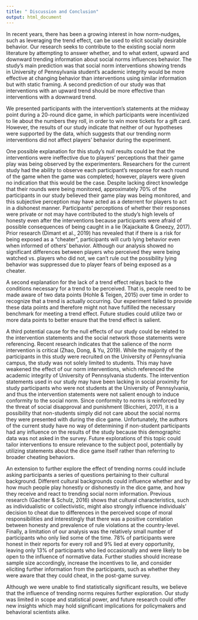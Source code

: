 ```yaml
---
title: " Discussion and Conclusion"
output: html_document
---
```

In recent years, there has been a growing interest in how norm-nudges, such as leveraging the trend effect, can be used to elicit socially desirable behavior. Our research seeks to contribute to the existing social norm literature by attempting to answer whether, and to what extent, upward and downward trending information about social norms influences behavior. The study’s main prediction was that social norm interventions showing trends in University of Pennsylvania student’s academic integrity would be more effective at changing behavior than interventions using similar information but with static framing. A second prediction of our study was that interventions with an upward trend should be more effective than interventions with a downward trend.

We presented participants with the intervention’s statements at the midway point during a 20-round dice game, in which participants were incentivized to lie about the numbers they roll, in order to win more tickets for a gift card. However, the results of our study indicate that neither of our hypotheses were supported by the data, which suggests that our trending norm interventions did not affect players’ behavior during the experiment.

One possible explanation for this study’s null results could be that the interventions were ineffective due to players’ perceptions that their game play was being observed by the experimenters. Researchers for the current study had the ability to observe each participant’s response for each round of the game when the game was completed; however, players were given no indication that this would be the case. Despite lacking direct knowledge that their rounds were being monitored, approximately 70% of the participants in our study believed their game play was being monitored, and this subjective perception may have acted as a deterrent for players to act in a dishonest manner. Participants’ perceptions of whether their responses were private or not may have contributed to the study’s high levels of honesty even after the interventions because participants were afraid of possible consequences of being caught in a lie (Kajackaite & Gneezy, 2017). Prior research (Dimant et al., 2019) has revealed that if there is a risk for being exposed as a “cheater”, participants will curb lying behavior even when informed of others’ behavior. Although our analysis showed no significant differences between players who perceived they were being watched vs. players who did not, we can’t rule out the possibility lying behavior was suppressed due to player fears of being exposed as a cheater.  

A second explanation for the lack of a trend effect relays back to the conditions necessary for a trend to be perceived. That is, people need to be made aware of two data points (Hohle & Teigen, 2015) over time in order to recognize that a trend is actually occurring. Our experiment failed to provide these data points and therefore might not have fulfilled the necessary benchmark for meeting a trend effect. Future studies could utilize two or more data points to better ensure that the trend effect is salient. 

A third potential cause for the null effects of our study could be related to the intervention statements and the social network those statements were referencing. Recent research indicates that the salience of the norm intervention is critical (Zhao, Dong, & Yu, 2019). While the majority of the participants in this study were recruited on the University of Pennsylvania campus, the study was not solely limited to students. This may have weakened the effect of our norm interventions, which referenced the academic integrity of University of Pennsylvania students. The intervention statements used in our study may have been lacking in social proximity for study participants who were not students at the University of Pennsylvania, and thus the intervention statements were not salient enough to induce conformity to the social norm. Since conformity to norms is reinforced by the threat of social disapproval and punishment (Bicchieri, 2017), it is a possibility that non-students simply did not care about the social norms they were presented with during the dice game. Unfortunately, the authors of the current study have no way of determining if non-student participants had any influence on the results of the study because this demographic data was not asked in the survey.   Future explorations of this topic could tailor interventions to ensure relevance to the subject pool, potentially by utilizing statements about the dice game itself rather than referring to broader cheating behaviors.

An extension to further explore the effect of trending norms could include asking participants a series of questions pertaining to their cultural background. Different cultural backgrounds could influence whether and by how much people play honestly or dishonestly in the dice game, and how they receive and react to trending social norm information. Previous research (Gachter & Schulz, 2016) shows that cultural characteristics, such as individualistic or collectivistic, might also strongly influence individuals’ decision to cheat due to differences in the perceived scope of moral responsibilities and interestingly that there was a positive correlation between honesty and prevalence of rule violations at the country-level.
Finally, a limitation of our analysis was the relatively small number of participants who only lied some of the time. 78% of participants were honest in their reports for every roll and 9% lied at every opportunity, leaving only 13% of participants who lied occasionally and were likely to be open to the influence of normative data. Further studies should increase sample size accordingly, increase the incentives to lie, and consider eliciting further information from the participants, such as whether they were aware that they could cheat, in the post-game survey.

Although we were unable to find statistically significant results, we believe that the influence of trending norms requires further exploration. Our study was limited in scope and statistical power, and future research could offer new insights which may hold significant implications for policymakers and behavioral scientists alike.


